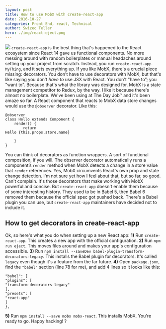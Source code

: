 ```yaml
---
layout: post
title: How to use MobX with create-react-app
date: 2016-10-27
categories: Front End, react, Technical
author: Swizec Teller
hero: ./img/react-eject.png
---
```


![](./img/react-eject.png) `create-react-app` is the best thing that's happened to the React ecosystem since React 14 gave us functional components. No more messing around with random boilerplates or manual headaches around setting up your project from scratch. Instead, you run `create-react-app MyThing`, and it sets everything up. If you like MobX, there's a crucial piece missing: decorators. You don't have to use decorators with MobX, but that's like saying you don't _have to_ use JSX with React. You don't "have to”; you "want to". Because that's what the library was designed for. MobX is a state management competitor to Redux, by the way. I like it because there's almost no boilerplate. We've been using at The Day Job™ and it's been amaze so far. A React component that reacts to MobX data store changes would use the `@observer` decorator. Like this:

    @observer
    class Hello extends Component {
        render() {
            return 
    Hello {this.props.store.name}

        }
    }

You can think of decorators as function wrappers. A sort of functional composition, if you will. The observer decorator automatically runs a component’s `render` method when MobX detects a change in a store value that `render` references. Yes, MobX circumvents React's own prop and state change detection. I'm not sure yet how I feel about that, but so far, so good. Can't complain. It's those decorators that make working with MobX powerful and concise. But `create-react-app` doesn't enable them because of some interesting history. They used to be in Babel 5, then Babel 6 removed them because the official spec got pushed back. There's a Babel plugin you can use, but `create-react-app` maintainers have decided not to include it.

## How to get decorators in create-react-app

Ok, so here's what you do when setting up a new React app: **1)** Run `create-react-app`. This creates a new app with the official configuration. **2)** Run `npm run eject`. This moves files around and makes your app's configuration accessible. **3)** Run `npm install --saveDev babel-plugin-transform-decorators-legacy`. This installs the Babel plugin for decorators. It's called `legacy` even though it's a feature from the far future. **4)** Open `package.json`, find the `"babel"` section (line 78 for me), and add 4 lines so it looks like this:

    "babel": {
    "plugins": [
    "transform-decorators-legacy"
    ],
    "presets": [
    "react-app"
    ]
    },

**5)** Run `npm install --save mobx mobx-react`. This installs MobX. You're ready to go. Happy hacking! ?

